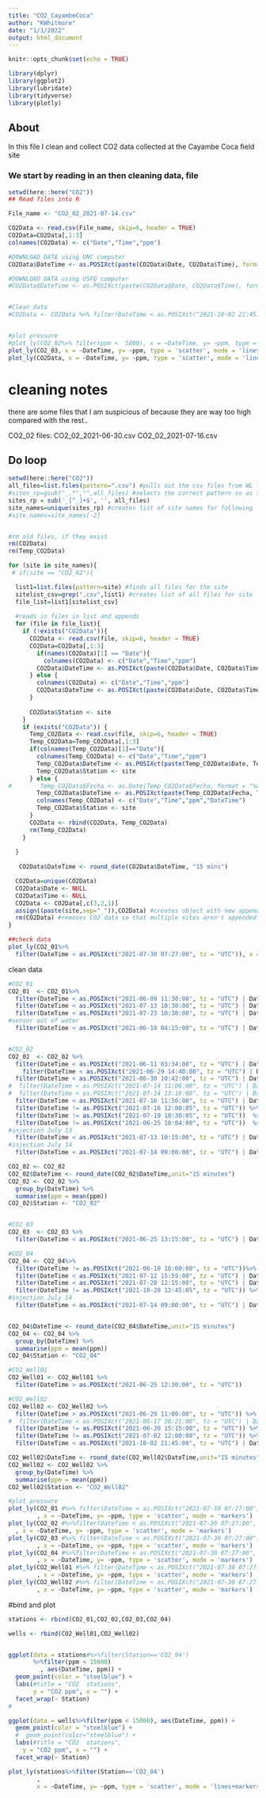 ```yaml
---
title: "CO2_CayambeCoca"
author: "KWhitmore"
date: "1/1/2022"
output: html_document
---
```


```r
knitr::opts_chunk$set(echo = TRUE)

library(dplyr)
library(ggplot2)
library(lubridate)
library(tidyverse)
library(plotly)
```

## About
In this file I clean and collect CO2 data collected at the Cayambe Coca field site

### We start by reading in an then cleaning data, file 

```r
setwd(here::here("CO2"))
## Read files into R

File_name <- "CO2_02_2021-07-14.csv"

CO2Data <- read.csv(File_name, skip=6, header = TRUE)
CO2Data=CO2Data[,1:3]
colnames(CO2Data) <- c("Date","Time","ppm")

#DOWNLOAD DATA using UNC computer
CO2Data$DateTime <- as.POSIXct(paste(CO2Data$Date, CO2Data$Time), format="%m/%d/%Y %I:%M:%S %p", tz = "UTC")

#DOWNLOAD DATA using USFQ computer
#CO2Data$DateTime <- as.POSIXct(paste(CO2Data$Date, CO2Data$Time), format="%d/%m/%Y %H:%M:%S", tz = "UTC")


#Clean data
#CO2Data <- CO2Data %>% filter(DateTime < as.POSIXct("2021-10-02 21:45:00", tz = "UTC") | DateTime > as.POSIXct("2021-10-20 13:15:00", tz = "UTC"))


#plot pressure
#plot_ly(CO2_02%>% filter(ppm <  5000), x = ~DateTime, y= ~ppm, type = 'scatter', mode = 'lines+markers')
plot_ly(CO2_03, x = ~DateTime, y= ~ppm, type = 'scatter', mode = 'lines+markers')
plot_ly(CO2Data, x = ~DateTime, y= ~ppm, type = 'scatter', mode = 'lines+markers')

```
# cleaning notes
there are some files that I am suspicious of because they are way too high compared with the rest..

CO2_02 files:
CO2_02_2021-06-30.csv
CO2_02_2021-07-16.csv

## Do loop

```r

setwd(here::here("CO2"))
all_files=list.files(pattern=".csv") #pulls out the csv files from WL folder in HOBOware folder
#sites_rp=gsub("_.*","",all_files) #selects the correct pattern so as to seelct only desired files
sites_rp = sub('_[^_]+$', '', all_files)
site_names=unique(sites_rp) #creates list of site names for following loop
#site_names=site_names[-2]


#rm old files, if they exist
rm(CO2Data)
rm(Temp_CO2Data)

for (site in site_names){
 # if(site == "CO2_02"){

  list1=list.files(pattern=site) #finds all files for the site
  sitelist_csv=grep(".csv",list1) #creates list of all files for site
  file_list=list1[sitelist_csv]
  
  #reads in files in list and appends
  for (file in file_list){
    if (!exists("CO2Data")){
      CO2Data <- read.csv(file, skip=6, header = TRUE)
      CO2Data=CO2Data[,1:3]
        if(names(CO2Data)[1] == "Date"){
          colnames(CO2Data) <- c("Date","Time","ppm")
        CO2Data$DateTime <- as.POSIXct(paste(CO2Data$Date, CO2Data$Time), format="%m/%d/%Y %I:%M:%S %p", tz = "UTC")
      } else { 
        colnames(CO2Data) <- c("Date","Time","ppm")
        CO2Data$DateTime <- as.POSIXct(paste(CO2Data$Date, CO2Data$Time), format="%d/%m/%Y %H:%M:%S", tz = "UTC")
      }
      
      CO2Data$Station <- site
    }
    if (exists("CO2Data")) {
      Temp_CO2Data <- read.csv(file, skip=6, header = TRUE)  
      Temp_CO2Data=Temp_CO2Data[,1:3]
      if(colnames(Temp_CO2Data)[1]=="Date"){
        colnames(Temp_CO2Data) <- c("Date","Time","ppm")
        Temp_CO2Data$DateTime <- as.POSIXct(paste(Temp_CO2Data$Date, Temp_CO2Data$Time), format="%m/%d/%Y %I:%M:%S %p", tz = "UTC")
        Temp_CO2Data$Station <- site
      } else {
#        Temp_CO2Data$Fecha <- as.Date(Temp_CO2Data$Fecha, format = "%d / %m / %Y")
        Temp_CO2Data$DateTime <- as.POSIXct(paste(Temp_CO2Data$Fecha, Temp_CO2Data$Tiempo), format="%d/%m/%Y %H:%M:%S", tz = "UTC")
        colnames(Temp_CO2Data) <- c("Date","Time","ppm","DateTime")
        Temp_CO2Data$Station <- site
      }
      CO2Data <- rbind(CO2Data, Temp_CO2Data)
      rm(Temp_CO2Data)
    }
    
  }
  
   CO2Data$DateTime <- round_date(CO2Data$DateTime, "15 mins")

  CO2Data=unique(CO2Data)
  CO2Data$Date <- NULL
  CO2Data$Time <- NULL
  CO2Data <- CO2Data[,c(3,2,1)]
  assign((paste(site,sep="_")),CO2Data) #creates object with new appended data
  rm(CO2Data) #removes CO2 data so that multiple sites aren't appended together
}


```

```r

##check data
plot_ly(CO2_01%>%
  filter(DateTime < as.POSIXct("2021-07-30 07:27:00", tz = "UTC")), x = ~DateTime, y = ~ppm, type = 'scatter', mode = 'markers') 

```
clean data

```r
#CO2_01
CO2_01  <- CO2_01%>%
  filter(DateTime < as.POSIXct("2021-06-09 11:30:00", tz = "UTC") | DateTime >= as.POSIXct("2021-06-09 12:15:00", tz = "UTC")) %>%
  filter(DateTime < as.POSIXct("2021-07-13 10:30:00", tz = "UTC") | DateTime > as.POSIXct("2021-07-16 11:30:00", tz = "UTC")) %>%
  filter(DateTime < as.POSIXct("2021-07-23 10:30:00", tz = "UTC") | DateTime > as.POSIXct("2021-07-27 13:00:00", tz = "UTC"))%>%
#sensor out of water
  filter(DateTime < as.POSIXct("2021-06-19 04:15:00", tz = "UTC") | DateTime > as.POSIXct("2021-06-25 10:30:00", tz = "UTC"))


#CO2_02
CO2_02  <- CO2_02 %>% 
  filter(DateTime < as.POSIXct("2021-06-11 03:34:00", tz = "UTC") | DateTime > as.POSIXct("2021-06-16 11:52:00", tz = "UTC")) %>%
    filter(DateTime < as.POSIXct("2021-06-29 14:40:00", tz = "UTC") | DateTime > as.POSIXct("2021-06-29 15:00:00", tz = "UTC")) %>%
  filter(DateTime < as.POSIXct("2021-06-30 10:42:00", tz = "UTC") | DateTime > as.POSIXct("2021-06-30 11:45:00", tz = "UTC")) %>%
#  filter(DateTime < as.POSIXct("2021-07-14 11:06:00", tz = "UTC") | DateTime > as.POSIXct("2021-07-14 11:11:00", tz = "UTC")) %>% 
#  filter(DateTime < as.POSIXct("2021-07-14 13:18:00", tz = "UTC") | DateTime > as.POSIXct("2021-07-14 14:13:00", tz = "UTC")) %>%
  filter(DateTime < as.POSIXct("2021-07-16 11:56:00", tz = "UTC") | DateTime > as.POSIXct("2021-07-16 11:57:00", tz = "UTC")) %>%
  filter(DateTime != as.POSIXct("2021-07-16 12:00:05", tz = "UTC")) %>% 
  filter(DateTime != as.POSIXct("2021-07-19 10:30:05", tz = "UTC"))  %>%
  filter(DateTime != as.POSIXct("2021-06-25 10:04:00", tz = "UTC"))  %>%
#injection July 13
  filter(DateTime < as.POSIXct("2021-07-13 10:15:00", tz = "UTC") | DateTime > as.POSIXct("2021-07-13 15:15:00", tz = "UTC"))%>%
#injection July 14
  filter(DateTime < as.POSIXct("2021-07-14 09:00:00", tz = "UTC") | DateTime > as.POSIXct("2021-07-14 15:30:00", tz = "UTC"))

CO2_02 <- CO2_02
CO2_02$DateTime <- round_date(CO2_02$DateTime,unit="15 minutes")
CO2_02 <- CO2_02 %>% 
  group_by(DateTime) %>% 
  summarise(ppm = mean(ppm))
CO2_02$Station <- "CO2_02"


#CO2_03
CO2_03  <- CO2_03 %>%
  filter(DateTime < as.POSIXct("2021-06-25 13:15:00", tz = "UTC") | DateTime > as.POSIXct("2021-07-02 12:15:00", tz = "UTC"))

#CO2_04
CO2_04 <- CO2_04%>%
  filter(DateTime != as.POSIXct("2021-06-10 16:00:00", tz = "UTC"))%>%
  filter(DateTime < as.POSIXct("2021-07-12 15:59:00", tz = "UTC") | DateTime > as.POSIXct("2021-07-16 13:00:00", tz = "UTC"))%>%
  filter(DateTime < as.POSIXct("2021-07-28 12:15:00", tz = "UTC") | DateTime > as.POSIXct("2021-07-28 13:15:00", tz = "UTC"))%>%
  filter(DateTime != as.POSIXct("2021-10-20 12:45:05", tz = "UTC")) %>%
#injection July 14
  filter(DateTime < as.POSIXct("2021-07-14 09:00:00", tz = "UTC") | DateTime > as.POSIXct("2021-07-14 15:30:00", tz = "UTC"))


CO2_04$DateTime <- round_date(CO2_04$DateTime,unit="15 minutes")
CO2_04 <- CO2_04 %>% 
  group_by(DateTime) %>% 
  summarise(ppm = mean(ppm))
CO2_04$Station <- "CO2_04"

#CO2_Well01
CO2_Well01 <- CO2_Well01 %>%
  filter(DateTime > as.POSIXct("2021-06-25 12:30:00", tz = "UTC"))

#CO2_Well02
CO2_Well02 <- CO2_Well02 %>%
  filter(DateTime > as.POSIXct("2021-06-29 11:00:00", tz = "UTC")) %>%
#  filter(DateTime < as.POSIXct("2021-06-17 20:21:00", tz = "UTC") | DateTime > as.POSIXct("2021-06-18 08:21:00", tz = "UTC"))%>%
  filter(DateTime != as.POSIXct("2021-06-30 15:15:00", tz = "UTC")) %>%
  filter(DateTime != as.POSIXct("2021-07-02 12:00:00", tz = "UTC")) %>%
  filter(DateTime < as.POSIXct("2021-10-02 21:45:00", tz = "UTC") | DateTime > as.POSIXct("2021-10-20 13:15:00", tz = "UTC"))

CO2_Well02$DateTime <- round_date(CO2_Well02$DateTime,unit="15 minutes")
CO2_Well02 <- CO2_Well02 %>% 
  group_by(DateTime) %>% 
  summarise(ppm = mean(ppm))
CO2_Well02$Station <- "CO2_Well02"

#plot pressure
plot_ly(CO2_01 #%>% filter(DateTime < as.POSIXct("2021-07-30 07:27:00", tz = "UTC"))
        , x = ~DateTime, y= ~ppm, type = 'scatter', mode = 'markers')
plot_ly(CO2_02 #%>%filter(DateTime < as.POSIXct("2021-07-30 07:27:00", tz = "UTC"))
  , x = ~DateTime, y= ~ppm, type = 'scatter', mode = 'markers')
plot_ly(CO2_03 #%>% filter(DateTime < as.POSIXct("2021-07-30 07:27:00", tz = "UTC"))
        , x = ~DateTime, y= ~ppm, type = 'scatter', mode = 'markers')
plot_ly(CO2_04 #%>%filter(DateTime < as.POSIXct("2021-07-30 07:27:00", tz = "UTC"))
        , x = ~DateTime, y= ~ppm, type = 'scatter', mode = 'markers')
plot_ly(CO2_Well01 #%>% filter(DateTime < as.POSIXct("2021-07-30 07:27:00", tz = "UTC"))
        , x = ~DateTime, y= ~ppm, type = 'scatter', mode = 'markers')
plot_ly(CO2_Well02 #%>% filter(DateTime < as.POSIXct("2021-07-30 07:27:00", tz = "UTC"))
        , x = ~DateTime, y= ~ppm, type = 'scatter', mode = 'markers')

```


#bind and plot

```r
stations <- rbind(CO2_01,CO2_02,CO2_03,CO2_04)

wells <- rbind(CO2_Well01,CO2_Well02)


ggplot(data = stations#%>%filter(Station=='CO2_04')
       %>%filter(ppm < 15000)
         , aes(DateTime, ppm)) +
  geom_point(color = "steelblue") +
  labs(#title = "CO2  stations",
       y = "CO2 ppm", x = "") + 
  facet_wrap(~ Station)
#

ggplot(data = wells%>%filter(ppm < 15000), aes(DateTime, ppm)) +
  geom_point(color = "steelblue") +
  #  geom_point(color="steelblue") + 
  labs(#title = "CO2  stations",
    y = "CO2 ppm", x = "") + 
  facet_wrap(~ Station)

plot_ly(stations%>%filter(Station=='CO2_04')
        ,
        x = ~DateTime, y= ~ppm, type = 'scatter', mode = 'lines+markers')

```
